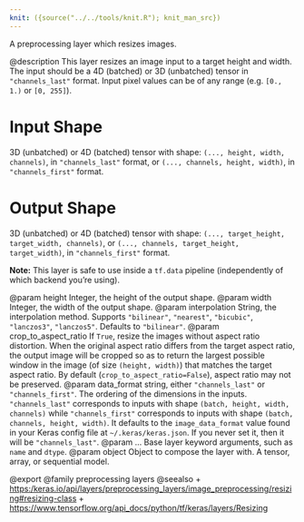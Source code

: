 ```yaml
---
knit: ({source("../../tools/knit.R"); knit_man_src})
---
```

A preprocessing layer which resizes images.

@description
This layer resizes an image input to a target height and width. The input
should be a 4D (batched) or 3D (unbatched) tensor in `"channels_last"`
format. Input pixel values can be of any range
(e.g. `[0., 1.)` or `[0, 255]`).

# Input Shape
3D (unbatched) or 4D (batched) tensor with shape:
`(..., height, width, channels)`, in `"channels_last"` format,
or `(..., channels, height, width)`, in `"channels_first"` format.

# Output Shape
3D (unbatched) or 4D (batched) tensor with shape:
    `(..., target_height, target_width, channels)`,
    or `(..., channels, target_height, target_width)`,
    in `"channels_first"` format.

**Note:** This layer is safe to use inside a `tf.data` pipeline
(independently of which backend you're using).

@param height Integer, the height of the output shape.
@param width Integer, the width of the output shape.
@param interpolation String, the interpolation method.
    Supports `"bilinear"`, `"nearest"`, `"bicubic"`,
    `"lanczos3"`, `"lanczos5"`. Defaults to `"bilinear"`.
@param crop_to_aspect_ratio If `True`, resize the images without aspect
    ratio distortion. When the original aspect ratio differs
    from the target aspect ratio, the output image will be
    cropped so as to return the
    largest possible window in the image (of size `(height, width)`)
    that matches the target aspect ratio. By default
    (`crop_to_aspect_ratio=False`), aspect ratio may not be preserved.
@param data_format string, either `"channels_last"` or `"channels_first"`.
    The ordering of the dimensions in the inputs. `"channels_last"`
    corresponds to inputs with shape `(batch, height, width, channels)`
    while `"channels_first"` corresponds to inputs with shape
    `(batch, channels, height, width)`. It defaults to the
    `image_data_format` value found in your Keras config file at
    `~/.keras/keras.json`. If you never set it, then it will be
    `"channels_last"`.
@param ... Base layer keyword arguments, such as `name` and `dtype`.
@param object Object to compose the layer with. A tensor, array, or sequential model.

@export
@family preprocessing layers
@seealso
+ <https:/keras.io/api/layers/preprocessing_layers/image_preprocessing/resizing#resizing-class>
+ <https://www.tensorflow.org/api_docs/python/tf/keras/layers/Resizing>
